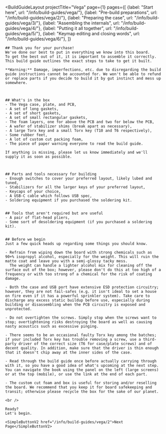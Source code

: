 ---
---


<BuildGuideLayout 
	projectTitle="Vega"
  page={1}
  pages={[
    {label: "Start here", url: "/info/build-guides/vega/"},
    {label: "Pre-build preparations", url: "/info/build-guides/vega/2/"},
    {label: "Preparing the case", url: "/info/build-guides/vega/3/"},
    {label: "Assembling the internals", url: "/info/build-guides/vega/4/"},
    {label: "Putting it all together", url: "/info/build-guides/vega/5/"},
    {label: "Keymap editing and closing words", url: "/info/build-guides/vega/6/"},
  ]}
>

  <AltMarkdownRenderer>
    <SimpleImageV2 src="/images/vega/vega-render-pair-medium.avif" class="w-full mx-auto" />
    <SimpleImageV2 src="/images/build-guides/vega/vega-build-guide-header.png" class="max-w-[400px] mx-auto" />

    ## Thank you for your purchase!
    We've done our best to put in everything we know into this board.  
    To get the best out of it, it is important to assemble it correctly.  
    This build guide outlines the exact steps to take to get it built.  
      
    **Warning:** Damage, imperfections, etc. due to disregarding the build guide instructions cannot be accounted for. We won't be able to refund or replace parts if you decide to build it by gut instinct and mess up somewhere.

    

    ## What's in the box 
    - The Vega case, plate, and PCB,
    - A set of long gaskets,
    - A set of short gaskets,
    - A set of small rectangular gaskets,
    - The foam layers, one for above the PCB and two for below the PCB,
    - A wafer of stabilizer shims (break apart as necessary),
    - A large Torx key and a small Torx key (T10 and T6 respectively),
    - Some rubber feet,
    - A lot of custom cut packing foam,
    - The piece of paper warning everyone to read the build guide.  

    If anything is missing, please let us know immediately and we'll supply it as soon as possible.

    

    ## Parts and tools necessary for building
    - Enough switches to cover your preferred layout, likely lubed and tuned,
    - Stabilizers for all the larger keys of your preferred layout,
    - Keycaps of your choice,
    - A USB-C cable which follows USB spec,
    - Soldering equipment if you purchased the soldering kit.
    

    ## Tools that aren't required but are useful
    - A pair of flat-head pliers,
    - Some sort of desoldering equipment (if you purchased a soldering kit).
    

    ## Before we begin
    Just a few quick heads up regarding some things you should know.

    - Refrain from wiping down the board with strong chemicals such as 90+% isopropyl alcohol, especially for the weight. This will ruin the matte coat and leave you with a semi-glossy tacky mess.  
      The weight can handle a lighter alcohol mix for cleaning off the surface out of the box; however, please don't do this at too high of a frequency or with too strong of a chemical for the risk of coating damage.

    - Both the case and USB port have extensive ESD protection circuitry; however, they are not fail-safes (e.g. it isn't ideal to set a house on fire even if it has a powerful sprinkler system). Take care to discharge any excess static buildup before use, especially during building or disassembling when the PCB circuitry is exposed and unprotected.

    - Do not overtighten the screws. Simply stop when the screws want to stop; overtightening risks destroying the board as well as causing nasty acoustics such as excessive pinging.

    - There seems to be an occasional faulty Torx key among the batches; if your included Torx key has trouble removing a screw, use a third-party driver of the correct size (T6 for case/plate screws) and of decent quality. In addition, make sure that the driver is thin enough that it doesn't chip away at the inner sides of the case.

    - Read through the build guide once before actually carrying through with it, so you have a good idea of what's upcoming at the next step. You can navigate the book using the panel on the left (large screens) or at the top (mobile), or use the link at the end of each part.

    - The custom cut foam and box is useful for storing and/or reselling the board. We recommend that you keep it for board safekeeping and transit; otherwise please recycle the box for the sake of our planet.

    <br />
    
    Ready?
    Let's begin.

    <SimpleButtonV2 href="/info/build-guides/vega/2">Next Page</SimpleButtonV2>
    
    
  </AltMarkdownRenderer>
			
</BuildGuideLayout>


